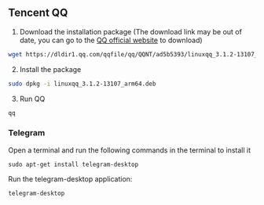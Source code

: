 ## Tencent QQ

1. Download the installation package (The download link may be out of date, you can go to the [QQ official website](https://im.qq.com/linuxqq/index.shtml) to download)

```bash
wget https://dldir1.qq.com/qqfile/qq/QQNT/ad5b5393/linuxqq_3.1.2-13107_arm64.deb
```

2. Install the package

```bash
sudo dpkg -i linuxqq_3.1.2-13107_arm64.deb
```

3. Run QQ

```bash
qq
```

### Telegram

Open a terminal and run the following commands in the terminal to install it

```
sudo apt-get install telegram-desktop
```

Run the telegram-desktop application:

```bash
telegram-desktop
```
